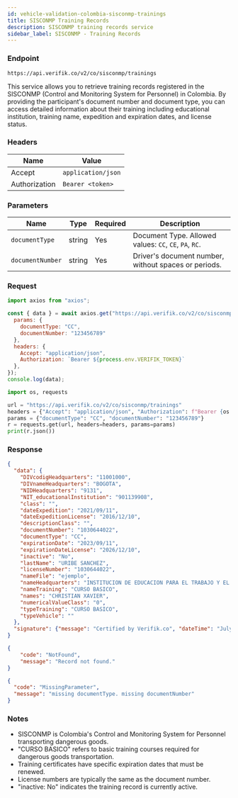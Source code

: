 ```yaml
---
id: vehicle-validation-colombia-sisconmp-trainings
title: SISCONMP Training Records
description: SISCONMP training records service
sidebar_label: SISCONMP - Training Records
---
```



### Endpoint

```
https://api.verifik.co/v2/co/sisconmp/trainings
```

This service allows you to retrieve training records registered in the SISCONMP (Control and Monitoring System for Personnel) in Colombia. By providing the participant's document number and document type, you can access detailed information about their training including educational institution, training name, expedition and expiration dates, and license status.

### Headers

| Name | Value |
| --- | --- |
| Accept | `application/json` |
| Authorization | `Bearer <token>` |

### Parameters

| Name | Type | Required | Description |
| --- | --- | --- | --- |
| `documentType` | string | Yes | Document Type. Allowed values: `CC`, `CE`, `PA`, `RC`. |
| `documentNumber` | string | Yes | Driver's document number, without spaces or periods. |

### Request

<Tabs>
  <TabItem value="node" label="Node.js">

```javascript
import axios from "axios";

const { data } = await axios.get("https://api.verifik.co/v2/co/sisconmp/trainings", {
  params: { 
    documentType: "CC", 
    documentNumber: "123456789" 
  },
  headers: { 
    Accept: "application/json", 
    Authorization: `Bearer ${process.env.VERIFIK_TOKEN}` 
  },
});
console.log(data);
```

  </TabItem>
  <TabItem value="python" label="Python">

```python
import os, requests

url = "https://api.verifik.co/v2/co/sisconmp/trainings"
headers = {"Accept": "application/json", "Authorization": f"Bearer {os.getenv('VERIFIK_TOKEN')}"}
params = {"documentType": "CC", "documentNumber": "123456789"}
r = requests.get(url, headers=headers, params=params)
print(r.json())
```

  </TabItem>
</Tabs>

### Response

<Tabs>
  <TabItem value="200" label="200">

```json
{
  "data": {
    "DIVcodigHeadquarters": "11001000",
    "DIVnameHeadquarters": "BOGOTA",
    "NIDHeadquarters": "9131",
    "NIT_educationalInstitution": "901139908",
    "class": "",
    "dateExpedition": "2021/09/11",
    "dateExpeditionLicense": "2016/12/10",
    "descriptionClass": "",
    "documentNumber": "1030644022",
    "documentType": "CC",
    "expirationDate": "2023/09/11",
    "expirationDateLicense": "2026/12/10",
    "inactive": "No",
    "lastName": "URIBE SANCHEZ",
    "licenseNumber": "1030644022",
    "nameFile": "ejemplo",
    "nameHeadquarters": "INSTITUCION DE EDUCACION PARA EL TRABAJO Y EL DESARROLLO HUMANO CORPOIBEROAMERICANA S.A.S",
    "nameTraining": "CURSO BASICO",
    "names": "CHRISTIAN XAVIER",
    "numericalValueClass": "0",
    "typeTraining": "CURSO BASICO",
    "typeVehicle": ""
  },
  "signature": {"message": "Certified by Verifik.co", "dateTime": "July 13, 2023 4:05 PM"}
}
```

  </TabItem>
  <TabItem value="404" label="404">

```json
{
    "code": "NotFound",
    "message": "Record not found."
}
```

  </TabItem>
  <TabItem value="409" label="409">

```json
{
  "code": "MissingParameter",
  "message": "missing documentType. missing documentNumber"
}
```

  </TabItem>
</Tabs>

### Notes

- SISCONMP is Colombia's Control and Monitoring System for Personnel transporting dangerous goods.
- "CURSO BASICO" refers to basic training courses required for dangerous goods transportation.
- Training certificates have specific expiration dates that must be renewed.
- License numbers are typically the same as the document number.
- "inactive: No" indicates the training record is currently active.